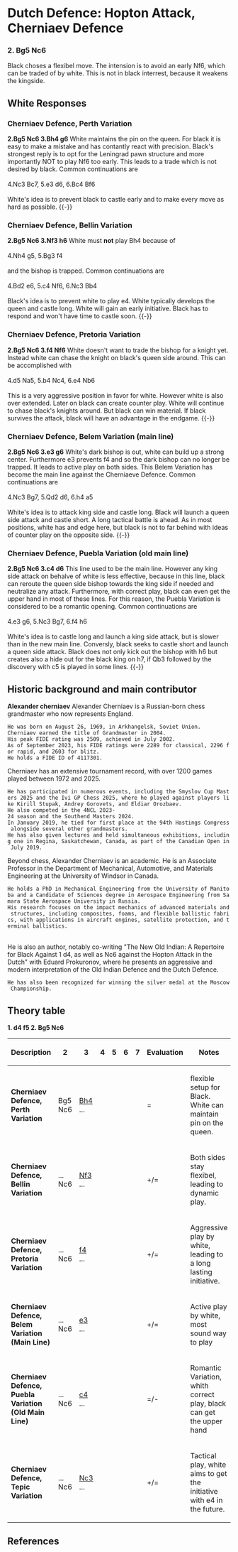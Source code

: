 {{Chess Opening Theory/Position|=
|Hopton Attack, Cherniaev Defence|
   |rd|  |bd|qd|kd|bd|nd|rd|=
   |pd|pd|pd|pd|pd|  |pd|pd|=
   |  |  |nd|  |  |  |  |  |=
   |  |  |  |  |  |pd|bl|  |=
   |  |  |  |pl|  |  |  |  |=
   |  |  |  |  |  |  |  |  |=
   |pl|pl|pl|  |pl|pl|pl|pl|=
   |rl|nl|  |ql|kl|bl|nl|rl|=
|moves=1.d4 f5 2.Bg5 Nc6
|eco=[[Chess/ECOA|A80]]
|parent=[[Chess/Dutch Defence|Dutch Defence]]
}}
= Dutch Defence: Hopton Attack, Cherniaev Defence =
===2. Bg5 Nc6===
Black choses a flexibel move. The intension is to avoid an early Nf6, which can be traded of by white. This is not in black interrest, because it weakens the kingside. 

== White Responses ==

=== Cherniaev Defence, Perth Variation ===
'''2.Bg5 Nc6 3.Bh4 g6 '''
{{Chess diagram small|=
| tleft
| 
|= 

 8 |rd|nd|bd|qd|kd|bd|nd|rd|=
 7 |pd|pd|pd|pd|pd|  |  |pd|=
 6 |  |  |nd|  |  |  |pd|  |=
 5 |  |  |  |  |  |pd|  |  |=
 4 |  |  |  |pl|  |  |  |bl|=
 3 |  |  |  |  |  |  |  |  |=
 2 |pl|pl|pl|  |pl|pl|pl|pl|=
 1 |rl|nl|  |ql|kl|bl|nl|rl|=
    a  b  c  d  e  f  g  h

|
}}
White maintains the pin on the queen. For black it is easy to make a mistake and has contantly react with precision.
Black's strongest reply is to opt for the Leningrad pawn structure and more importantly NOT to play Nf6 too early. 
This leads to a trade which is not desired by black. Common continuations are  <br><br>
4.Nc3 Bc7, 5.e3 d6, 6.Bc4 Bf6 <br><br>
White's idea is to prevent black to castle early and to make every move as hard as possible. 
{{-}}

=== Cherniaev Defence, Bellin Variation ===
'''2.Bg5 Nc6 3.Nf3 h6 '''
{{Chess diagram small|=
| tleft
| 
|= 

 8 |rd|nd|bd|qd|kd|bd|nd|rd|=
 7 |pd|pd|pd|pd|pd|  |pd|  |=
 6 |  |  |nd|  |  |  |  |pd|=
 5 |  |  |  |  |  |pd|bl|  |=
 4 |  |  |  |pl|  |  |  |  |=
 3 |  |  |  |  |  |nl|  |  |=
 2 |pl|pl|pl|  |pl|pl|pl|pl|=
 1 |rl|nl|  |ql|kl|bl|  |rl|=
    a  b  c  d  e  f  g  h

|
}}
White must '''not''' play Bh4 because of <br><br>
4.Nh4 g5, 5.Bg3 f4 <br><br> 
and the bishop is trapped.
Common continuations are  <br><br>
4.Bd2 e6, 5.c4 Nf6, 6.Nc3 Bb4 <br><br>
Black's idea is to prevent white to play e4. White typically develops the queen and castle long. 
White will gain an early initiative. Black has to respond and won't have time to castle soon. 
{{-}}

=== Cherniaev Defence, Pretoria Variation ===
'''2.Bg5 Nc6 3.f4 Nf6 '''
{{Chess diagram small|=
| tleft
| 
|= 

 8 |rd|nd|bd|qd|kd|bd|  |rd|=
 7 |pd|pd|pd|pd|pd|  |pd|pd|=
 6 |  |  |nd|  |  |nd|  |  |=
 5 |  |  |  |  |  |pd|bl|  |=
 4 |  |  |  |pl|  |pl|  |  |=
 3 |  |  |  |  |  |  |  |  |=
 2 |pl|pl|pl|  |pl|  |pl|pl|=
 1 |rl|nl|  |ql|kl|bl|nl|rl|=
    a  b  c  d  e  f  g  h

|
}}
White doesn't want to trade the bishop for a knight yet. Instead white can chase the knight 
on black's queen side around. 
This can be accomplished with <br><br>
4.d5 Na5, 5.b4 Nc4, 6.e4 Nb6 <br><br>
This is a very aggressive position in favor for white. However white is also over extended. 
Later on black can create counter play. White will continue to chase black's knights around. 
But black can win material. If black survives the attack, black will have an advantage in the endgame. 
{{-}}

=== Cherniaev Defence, Belem Variation (main line) ===
'''2.Bg5 Nc6 3.e3 g6 '''
{{Chess diagram small|=
| tleft
| 
|= 

 8 |rd|nd|bd|qd|kd|bd|nd|rd|=
 7 |pd|pd|pd|pd|pd|  |  |pd|=
 6 |  |  |nd|  |  |  |pd|  |=
 5 |  |  |  |  |  |pd|bl|  |=
 4 |  |  |  |pl|  |  |  |  |=
 3 |  |  |  |  |pl|  |  |  |=
 2 |pl|pl|pl|  |  |pl|pl|pl|=
 1 |rl|nl|  |ql|kl|bl|nl|rl|=
    a  b  c  d  e  f  g  h

|
}}
White's dark bishop is out, white can build up a strong center. 
Furthermore e3 prevents f4 and so the dark bishop can no longer be trapped. 
It leads to active play on both sides. This Belem Variation has become the main line against 
the Cherniaeve Defence. 
Common continuations are  <br><br>
4.Nc3 Bg7, 5.Qd2 d6, 6.h4 a5 <br><br>
White's idea is to attack king side and castle long. Black will launch a queen side attack and castle short.
A long tactical battle is ahead. As in most positions, white has and edge here, but black is not to far behind with 
ideas of counter play on the opposite side. 
{{-}}

=== Cherniaev Defence, Puebla Variation (old main line) ===
'''2.Bg5 Nc6 3.c4 d6 '''
{{Chess diagram small|=
| tleft
| 
|= 

 8 |rd|nd|bd|qd|kd|bd|nd|rd|=
 7 |pd|pd|pd|  |pd|  |pd|pd|=
 6 |  |  |nd|pd|  |  |  |  |=
 5 |  |  |  |  |  |pd|bl|  |=
 4 |  |  |pl|pl|  |  |  |  |=
 3 |  |  |  |  |  |  |  |  |=
 2 |pl|pl|  |  |pl|pl|pl|pl|=
 1 |rl|nl|  |ql|kl|bl|nl|rl|=
    a  b  c  d  e  f  g  h

|
}}
This line used to be the main line. 
However any king side attack on behalve of white is less effective, because in this line, black 
can reroute the queen side bishop towards the king side if needed and neutralize any attack. 
Furthermore, with correct play, black can even get the upper hand in most of these lines.
For this reason, the Puebla Variation is considered to be a romantic opening. 
Common continuations are  <br><br>
4.e3 g6, 5.Nc3 Bg7, 6.f4 h6 <br><br>
White's idea is to castle long and launch a king side attack, but is slower than in the new main line. 
Conversly, black seeks to castle short and launch a queen side attack.
Black does not only kick out the bishop with h6 but creates also a hide out for the black king on h7, 
if Qb3 followed by the discovery with c5 is played in some lines. 
{{-}}

== Historic background and main contributor == 

'''Alexander cherniaev'''
Alexander Cherniaev is a Russian-born chess grandmaster who now represents England.
 He was born on August 26, 1969, in Arkhangelsk, Soviet Union.
 Cherniaev earned the title of Grandmaster in 2004.
 His peak FIDE rating was 2509, achieved in July 2002.
 As of September 2023, his FIDE ratings were 2289 for classical, 2296 for rapid, and 2603 for blitz.
 He holds a FIDE ID of 4117301. <br>

Cherniaev has an extensive tournament record, with over 1200 games played between 1972 and 2025.
 He has participated in numerous events, including the Smyslov Cup Masters 2025 and the Ivi GP Chess 2025, where he played against players like Kirill Stupak, Andrey Gorovets, and Eldiar Orozbaev.
 He also competed in the 4NCL 2023-24 season and the Southend Masters 2024.
 In January 2019, he tied for first place at the 94th Hastings Congress alongside several other grandmasters.
 He has also given lectures and held simultaneous exhibitions, including one in Regina, Saskatchewan, Canada, as part of the Canadian Open in July 2019. <br>

Beyond chess, Alexander Cherniaev is an academic. He is an Associate Professor in the Department of Mechanical, Automotive, and Materials Engineering at the University of Windsor in Canada.
 He holds a PhD in Mechanical Engineering from the University of Manitoba and a Candidate of Sciences degree in Aerospace Engineering from Samara State Aerospace University in Russia.
 His research focuses on the impact mechanics of advanced materials and structures, including composites, foams, and flexible ballistic fabrics, with applications in aircraft engines, satellite protection, and terminal ballistics.
<br>

He is also an author, notably co-writing "The New Old Indian: A Repertoire for Black Against 1 d4, as well as Nc6 against the Hopton Attack in the Dutch" with Eduard Prokuronov, where he presents an aggressive and modern interpretation of the Old Indian Defence and the Dutch Defence.
 He has also been recognized for winning the silver medal at the Moscow Championship. <br>

== Theory table ==
{{Chess Opening Theory/Table}}
'''1. d4 f5 2. Bg5 Nc6'''

{| class="wikitable" style="text-align: center;"
|-
! Description !! 2 !! 3 !! 4 !! 5 !! 6 !! 7 !! Evaluation !! Notes
|-
| '''Cherniaev Defence, Perth Variation'''
| Bg5<br>Nc6
| [[/3._Bh4|Bh4]]<br>...
| <br>
| <br>
| <br>
| <br>
| =
| flexible setup for Black. White can maintain pin on the queen.
|-
| '''Cherniaev Defence, Bellin Variation'''
| ...<br>Nc6
| [[/3._Nf3|Nf3]]<br>...
| <br>
| <br>
| <br>
| <br>
| +/=
| Both sides stay flexibel, leading to dynamic play.
|-
| '''Cherniaev Defence, Pretoria Variation'''
| ...<br>Nc6
| [[/3._f4|f4]]<br>...
| <br>
| <br>
| <br>
| <br>
| +/=
| Aggressive play by white, leading to a long lasting initiative.
|-
| '''Cherniaev Defence, Belem Variation (Main Line)'''
| ...<br>Nc6
| [[/3._e3|e3]]<br>...
| <br>
| <br>
| <br>
| <br>
| +/=
| Active play by white, most sound way to play
|-
| '''Cherniaev Defence, Puebla Variation (Old Main Line)'''
| ...<br>Nc6
| [[/3._c4|c4]]<br>...
| <br>
| <br>
| <br>
| <br>
| =/-
| Romantic Variation, whith correct play, black can get the upper hand
|-
| '''Cherniaev Defence, Tepic Variation'''
| ...<br>Nc6
| [[/3._Nc3|Nc3]]<br>...
| <br>
| <br>
| <br>
| <br>
| +/=
| Tactical play, white aims to get the initiative with e4 in the future.
|}
{{ChessMid}}
{{Wikipedia|Dutch Defence}}

==References==
{{reflist}}
{{NCO}}
{{Chess Opening Theory/Footer}}

